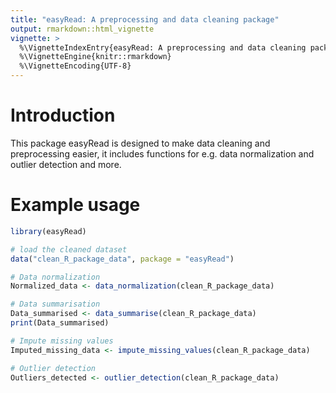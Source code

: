 ```yaml
---
title: "easyRead: A preprocessing and data cleaning package"
output: rmarkdown::html_vignette
vignette: >
  %\VignetteIndexEntry{easyRead: A preprocessing and data cleaning package}
  %\VignetteEngine{knitr::rmarkdown}
  %\VignetteEncoding{UTF-8}
---
```


# Introduction

This package easyRead is designed to make data cleaning and preprocessing easier, it includes functions for e.g. data normalization and outlier detection and more.

# Example usage

```r
library(easyRead)

# load the cleaned dataset
data("clean_R_package_data", package = "easyRead")

# Data normalization
Normalized_data <- data_normalization(clean_R_package_data)

# Data summarisation
Data_summarised <- data_summarise(clean_R_package_data)
print(Data_summarised)

# Impute missing values
Imputed_missing_data <- impute_missing_values(clean_R_package_data)

# Outlier detection
Outliers_detected <- outlier_detection(clean_R_package_data)

```



